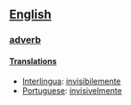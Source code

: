 ==[[English]]==
===[[adverb]]===
====[[Translation]]s====
*[[Interlingua]]: [[invisibilemente]]
*[[Portuguese]]: [[invisivelmente]]
